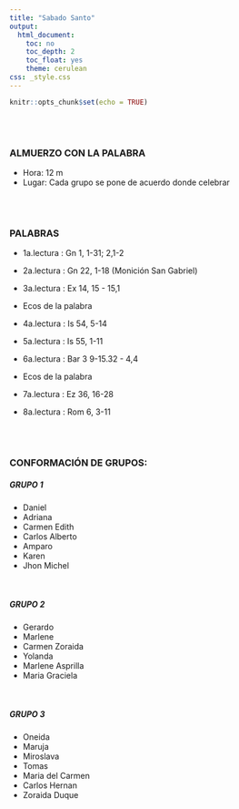 ```yaml
---
title: "Sabado Santo"
output:
  html_document:
    toc: no
    toc_depth: 2
    toc_float: yes
    theme: cerulean
css: _style.css
---
```


```r
knitr::opts_chunk$set(echo = TRUE)
```

</br></br>

### **ALMUERZO CON LA PALABRA**

* Hora: 12 m
* Lugar: Cada grupo se pone de acuerdo donde celebrar

</br></br>

### **PALABRAS**
 
* 1a.lectura : Gn 1, 1-31; 2,1-2
* 2a.lectura : Gn 22, 1-18 (Monición San Gabriel)
* 3a.lectura : Ex 14, 15 - 15,1

* Ecos de la palabra

* 4a.lectura : Is 54, 5-14
* 5a.lectura : Is 55, 1-11
* 6a.lectura : Bar 3 9-15.32 - 4,4

* Ecos de la palabra

* 7a.lectura : Ez 36, 16-28
* 8a.lectura : Rom 6, 3-11


</br></br>

### CONFORMACIÓN DE GRUPOS:

##### GRUPO 1

* Daniel
* Adriana
* Carmen Edith
* Carlos Alberto
* Amparo
* Karen
* Jhon Michel

</br>

##### GRUPO 2

* Gerardo
* Marlene
* Carmen Zoraida
* Yolanda
* Marlene Asprilla
* Maria Graciela

</br>

##### GRUPO 3

* Oneida
* Maruja
* Miroslava
* Tomas
* Maria del Carmen
* Carlos Hernan
* Zoraida Duque

